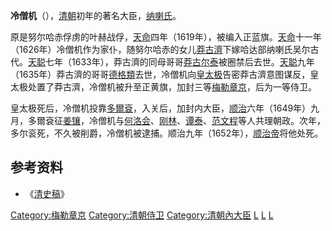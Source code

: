 {{Manchu name|[[叶赫那拉氏|叶赫那拉]]}}
'''冷僧机'''（{{bd|？||1652年||catIdx=L}}），[[清朝|清朝]]初年的著名大臣，[[纳喇氏|纳喇氏]]。

原是努尔哈赤俘虏的叶赫战俘，[[天命_(后金)|天命]]四年（1619年），被编入正蓝旗。[[天命|天命]]十一年（1626年）冷僧机作为家仆，随努尔哈赤的女儿[[愛新覺羅·莽古濟|莽古濟]]下嫁哈达部纳喇氏吴尔古代。[[天聪|天聪]]七年（1633年），莽古濟的同母哥哥[[莽古尔泰|莽古尔泰]]被圈禁后去世。[[天聪|天聪]]九年（1635年）莽古濟的哥哥[[德格類|德格類]]去世，冷僧机向[[皇太极|皇太极]]告密莽古濟意图谋反，皇太极处置了莽古濟，冷僧机被升至正黄旗，加封三等[[梅勒章京|梅勒章京]]，后为一等侍卫。

皇太极死后，冷僧机投靠[[多爾袞|多爾袞]]，入关后，加封内大臣，[[顺治|顺治]]六年（1649年）九月，多爾袞征[[姜镶|姜镶]]，冷僧机与[[何洛会|何洛会]]、[[刚林|刚林]]、[[谭泰|谭泰]]、[[范文程|范文程]]等人共理朝政。次年，多尔衮死，不久被削爵，冷僧机被逮捕。顺治九年（1652年），[[顺治帝|顺治帝]]将他处死。

==参考资料==
*《[[清史稿|清史稿]]》

[[Category:梅勒章京|Category:梅勒章京]]
[[Category:清朝侍卫|Category:清朝侍卫]]
[[Category:清朝內大臣|Category:清朝內大臣]]
[[Category:正黃旗滿洲人|L]]
[[Category:清朝被處決者|L]]
[[Category:叶赫那拉氏|L]]